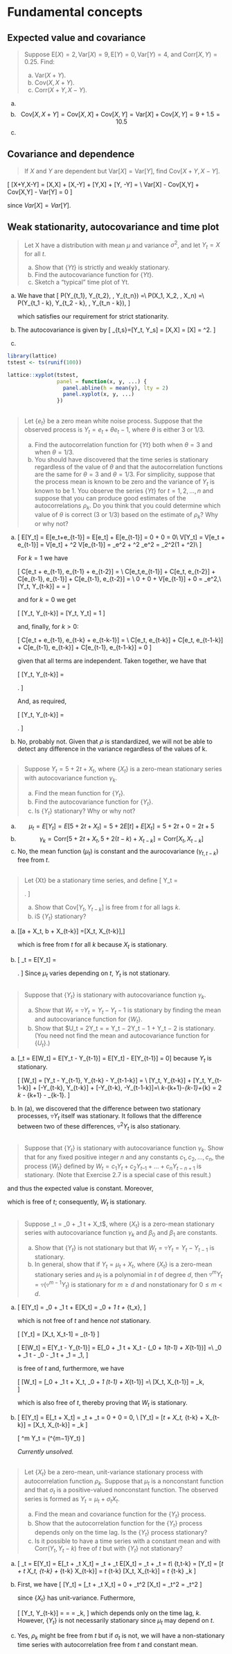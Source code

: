 # Fundamental concepts

## Expected value and covariance

> Suppose $\text{E}[X) = 2, \text{Var}[X) = 9, \text{E}[Y) = 0, \text{Var}[Y) = 4$, and $\text{Corr}[X,Y) = 0.25$. Find:
>   
> (a) $\text{Var}(X + Y)$.
> (b) $\text{Cov}(X, X + Y)$.
> (c) $\text{Corr}(X + Y, X − Y)$.

(a) \begin{align}
    \text{Cov}[X,Y] & = \text{Corr}[X,Y]\sqrt{Var[X]Var[Y]}\\
                    & = 0.25 \sqrt{9 \times 4} = 1.5 \\
    \text{Var}[X,Y] & = Var[X]+Var[Y]+2Cov[X,Y]\\
                    & = 9 + 4 + 2 \times 3 = 16\\
    \end{align}
(b) $$\text{Cov}[X, X+Y] = \text{Cov}[X,X] + \text{Cov}[X,Y] = \text{Var}[X] + \text{Cov}[X,Y] = 9 + 1.5 = 10.5$$
(c) \begin{align}
    \text{Corr}[X+Y, X-Y] = & \text{Corr}[X,X] + \text{Corr}[X,-Y] + \text{Corr}[Y,X] + \text{Corr}[Y,-Y] \\
                          = & \text{Corr}[Y,X] + \text{Corr}[Y,-Y] \\
                          = & 1 - 0.25 + 0.25 -1 \\
                          = & 0 \\
    \end{align}

## Covariance and dependence

> If $X$ and $Y$ are dependent but $\text{Var}[X] = \text{Var}[Y]$, find $\text{Cov}[X + Y, X − Y]$.

\[
\text{Cov}[X+Y,X-Y] = \text{Cov}[X,X] + \text{Cov}[X,-Y] + \text{Cov}[Y,X] + \text{Cov}[Y, -Y] = \\
Var[X] - Cov[X,Y] + Cov[X,Y] - Var[Y] = 0
\]

since $Var[X] = Var[Y]$.

## Weak stationarity, autocovariance and time plot

> Let X have a distribution with mean $\mu$ and variance $\sigma^2$, and let $Y_t = X$ for all $t$.
>
> (a) Show that $\{Yt\}$ is strictly and weakly stationary.
> (b) Find the autocovariance function for $\{Yt\}$.
> (c) Sketch a “typical” time plot of Yt.
    
(a) We have that
    \[
    P(Y_{t_1}, Y_{t_2}, \dots, Y_{t_n}) =\\
      P(X_1, X_2, \dots, X_n) =\\
      P(Y_{t_1 - k}, Y_{t_2 - k}, \dots, Y_{t_n - k}),
    \]
    
    which satisfies our requirement for strict stationarity.
    
(b) The autocovariance is given by 
    \[
      \gamma_{t,s}=\text{Cov}[Y_t, Y_s] = \text{Cov}[X,X] = \text{Var}[X] = \sigma^2.
    \]
(c) 
```r
library(lattice)
tstest <- ts(runif(100))

lattice::xyplot(tstest,
                panel = function(x, y, ...) {
                  panel.abline(h = mean(y), lty = 2)
                  panel.xyplot(x, y, ...)
                })
```

## 

> Let $\{e_t\}$ be a zero mean white noise process. Suppose that the observed process is
> $Y_t = e_t + \theta e_t − 1$, where $\theta$ is either 3 or 1/3.
> 
> (a) Find the autocorrelation function for $\{Yt\}$ both when $\theta = 3$ and when $\theta = 1/3$.
> (b) You should have discovered that the time series is stationary regardless of the
> value of $\theta$ and that the autocorrelation functions are the same for $\theta = 3$ and $\theta = 1/3$.
> For simplicity, suppose that the process mean is known to be zero and the
> variance of $Y_t$ is known to be 1. You observe the series $\{Yt\}$ for $t = 1, 2, \dots , n$
> and suppose that you can produce good estimates of the autocorrelations $\rho_k$.
> Do you think that you could determine which value of $\theta$ is correct (3 or 1/3)
> based on the estimate of $\rho_k$? Why or why not?

(a) \[
      E[Y_t] = E[e_t+\theta e_{t-1}] = E[e_t] + \theta E[e_{t-1}] = 0 + 0 = 0\\
      V[Y_t] = V[e_t + \theta e_{t-1}] =  V[e_t] + \theta^2 V[e_{t-1}] = \sigma_e^2 + \theta^2 \sigma_e^2 = \sigma_2^2(1 + \theta^2)\\
    \]
    
    For $k = 1$ we have 
    
    \[
      C[e_t + \theta e_{t-1}, e_{t-1} + \theta e_{t-2}] = \\
      C[e_t,e_{t-1}] + C[e_t, \theta e_{t-2}] + C[\theta e_{t-1}, e_{t-1}] + C[\theta e_{t-1}, \theta e_{t-2}] = \\
      0 + 0 + \theta V[e_{t-1}] + 0 = \theta \sigma_e^2,\\
      \text{Corr}[Y_t, Y_{t-k}] = \frac{\theta \sigma_e^2}{\sqrt{(\sigma_e^2(1+\theta^2))^2}} = \frac{\theta }{1+\theta^2}
    \]
    
    and for $k = 0$ we get
    
    \[
      \text{Corr}[Y_t, Y_{t-k}] = \text{Corr}[Y_t, Y_t] = 1
    \]
    
    and, finally, for $k > 0$:
    
    \[
      C[e_t + \theta e_{t-1}, e_{t-k} + \theta e_{t-k-1}] = \\
      C[e_t, e_{t-k}] + C[e_t, e_{t-1-k}] + C[\theta e_{t-1}, e_{t-k}] + C[\theta e_{t-1}, \theta e_{t-1-k}] = 0
    \]
    
    given that all terms are independent. Taken together, we have that
    
    \[ \text{Corr}[Y_t, Y_{t-k}] =
      \begin{cases}
        1                            & \quad \text{for } k = 0\\
        \frac{\theta}{1 + \theta^2}  & \quad \text{for } k = 1\\
        0                            & \quad \text{for } k > 1
      \end{cases}.
    \]
    
    And, as required,
    
    \[
      \text{Corr}[Y_t, Y_{t-k}] =
      \begin{cases}
        \frac{3}{1+3^2} = \frac{3}{10} & \quad \text{if } \theta = 3\\
        \frac{1/3}{1 + (1/3)^2} = \frac{1}{10/3} = \frac{3}{10}  & \quad \text{if } \theta = 1/3
      \end{cases}.
    \]
(b) No, probably not. Given that $\rho$ is standardized, we will not be able to
    detect any difference in the variance regardless of the values of k.

## 

> Suppose $Y_t = 5 + 2t + X_t$, where $\{X_t\}$ is a zero-mean stationary series with autocovariance
> function $\gamma_k$.
>
> (a) Find the mean function for $\{Y_t\}$.
> (b) Find the autocovariance function for $\{Y_t\}$.
> (c) Is $\{Y_t\}$ stationary? Why or why not?

(a) $$\mu_t = E[Y_t] = E[5 + 2t + X_t] = 5 + 2E[t] + E[X_t] = 5 + 2t + 0 = 2t + 5$$
(b) $$ \gamma_k = \text{Corr}[5+2t+X_t, 5+2(t-k)+X_{t-k}] = \text{Corr}[X_t, X_{t-k}]$$
(c) No, the mean function ($\mu_t$) is constant and the aurocovariance ($\gamma_{t,t-k}$) free from $t$.

## 

> Let {Xt} be a stationary time series, and define
>  \[ Y_t =
>    \begin{cases}
>      X_t     & \quad \text{for odd } t \\
>      X_t + 3 & \quad \text{for even } t
>    \end{cases}.
>  \]
> 
> (a) Show that $\text{Cov}[Y_t, Y_{t-k}]$ is free from $t$ for all lags $k$.
> (b) iS $\{Y_t\}$ stationary?

(a) \[\text{Cov}[a + X_t, b + X_{t-k}] =\text{Cov}[X_t, X_{t-k}],\]

    which is free from $t$ for all $k$ because $X_t$ is stationary.
(b) \[
      \mu_t = E[Y_t] = 
        \begin{cases}
          E[X_t]       & \quad \text{for odd } t\\
          3 + E[X_t]   & \quad \text{for even } t\\
        \end{cases}.
    \]
    Since $\mu_t$ varies depending on $t$, $Y_t$ is not stationary. 
    
## 

> Suppose that $\{Y_t\}$ is stationary with autocovariance function $\gamma_k$.
> 
> (a) Show that $W_t = \triangledown Y_t = Y_t − Y_t − 1$ is stationary by finding the mean and autocovariance
function for $\{W_t\}$.
> (b) Show that $U_t = \triangledown 2Y_t = \triangledown[Y_t − Y_t−1] = Y_t − 2Y_t − 1 + Y_t − 2 is stationary. (You need
not find the mean and autocovariance function for $\{U_t\}$.)

(a) \[\mu_t = E[W_t] = E[Y_t - Y_{t-1}] = E[Y_t] - E[Y_{t-1}] = 0\] because
    $Y_t$ is stationary.
    
    \[
      \text{Cov}[W_t] = \text{Cov}[Y_t - Y_{t-1}, Y_{t-k} - Y_{t-1-k}] = \\
      \text{Cov}[Y_t, Y_{t-k}] + \text{Cov}[Y_t, Y_{t-1-k}] + \text{Cov}[-Y_{t-k}, Y_{t-k}] + \text{Cov}[-Y_{t-k}, -Y_{t-1-k}]=\\
      \gamma_k-\gamma_{k+1}-\gamma_{k-1}+\gamma_{k} = 2 \gamma_k - \gamma_{k+1} - \gamma_{k-1}. \quad \square
    \]
(b) In (a), we discovered that the difference between two stationary
    processes, $\triangledown Y_t$ itself was stationary. It follows that the
    difference between two of these differences, $\triangledown^2Y_t$ is also
    stationary.
    
## 

> Suppose that $\{Y_t\}$ is stationary with autocovariance function $\gamma_k$.
> Show that for any fixed positive integer $n$ and any constants $c_1, c_2, \dots, c_n$, the process $\{W_t\}$ defined
> by $W_t = c_1 Y_t + c_2 Y_{t–1} + \dots + c_n Y_{t-n+1}$ is stationary. (Note that Exercise
> 2.7 is a special case of this result.)

\begin{align}
  E[W_t] & = c_1E[Y_t]+c_2E[Y_t] + \dots + c_n E[Y_t]\\
         & = E[Y_t](c_1 + c_2 + \dots + c_n),
\end{align}

and thus the expected value is constant. Moreover,

\begin{align}
  \text{Cov}[W_t] & = \text{Cov}[c_1 Y_t + c_2 Y_{t-1} + \dots + c_n Y_{t-k}, c_1 Y_{t-k} + c_2 Y_{t-k-1} + \dots + c_n Y_{t-k-n}] \\
                  & = \sum_{i=0}^n \sum_{j=0}^n c_i c_j \text{Cov}[Y_{t-j}Y_{t-i-k}] \\
                  & = \sum_{i=0}^n \sum_{j=0}^n c_i c_j \gamma_{j-k-i},
\end{align}

which is free of $t$; consequently, $W_t$ is stationary.

## 

> Suppose \Y_t = \beta_0 + \beta_1 t + X_t$, where $\{X_t\}$ is a zero-mean stationary series with autocovariance
> function $\gamma_k$ and $\beta_0$ and $\beta_1$ are constants.
> 
> (a) Show that $\{Y_t\}$ is not stationary but that $W_t = \triangledown Y_t = Y_t − Y_{t−1}$ is stationary.
> (b) In general, show that if $Y_t = \mu_t + X_t$, where $\{X_t\}$ is a zero-mean stationary
> series and $\mu_t$ is a polynomial in $t$ of degree $d$, then $\triangledown^m Y_t = \triangledown(\triangledown^{m−1}Y_t)$ is stationary
> for $m \geq d$ and nonstationary for $0 \leq m < d$.
   
(a) \[
      E[Y_t] = \beta_0 + \beta_1 t + E[X_t] = \beta_0 + \beta_1 t + \mu_{t_x},
    \]
    
    which is not free of $t$ and hence *not* stationary.
    
    \[
      \text{Cov}[Y_t] = \text{Cov}[X_t, X_t-1] = \gamma_{t-1}
    \]
    
    \[
      E[W_t] = E[Y_t - Y_{t-1}] = E[\beta_0 + \beta_1 t + X_t - (\beta_0 + \beta_1(t-1) + X_{t-1})] =\\
      \beta_0 + \beta_1 t - \beta_0 - \beta_1 t + \beta_1  = \beta_1,
    \]

    is free of $t$ and, furthermore, we have
    
    \[
      \text{Cov}[W_t] = \text{Cov}[\beta_0 + \beta_1 t + X_t, \beta_0 + \beta_1 (t-1) + X_{t-1}] =\\
      \text{Cov}[X_t, X_{t-1}] = \gamma_k,  
    \]
    
    which is also free of $t$, thereby proving that $W_t$ is stationary.
(b) \[
      E[Y_t] = E[\mu_t + X_t] = \mu_t + \mu_t = 0 + 0 = 0, \quad \text{and}\\
      \text{Cov}[Y_t] = \text{Cov}[\mu_t + X_t, \mu_{t-k} + X_{t-k}] = \text{Cov}[X_t, X_{t-k}] = \gamma_k
    \]
    
    \[
      \triangledown^m Y_t = \triangledown(\triangledown^{m−1}Y_t)
    \]
    
    *Currently unsolved.*

## 

> Let $\{X_t\}$ be a zero-mean, unit-variance stationary process with autocorrelation
> function $\rho_k$. Suppose that $\mu_t$ is a nonconstant function and that $\sigma_t$ is a positive-valued
> nonconstant function. The observed series is formed as $Y_t = \mu_t + \sigma_t X_t$.
> 
> (a) Find the mean and covariance function for the $\{Y_t\}$ process.
> (b) Show that the autocorrelation function for the $\{Y_t\}$ process depends only on
>     the time lag. Is the $\{Y_t\}$ process stationary?
> (c) Is it possible to have a time series with a constant mean and with
>     $\text{Corr}(Y_t ,Y_t − k)$ free of $t$ but with $\{Y_t\}$ not stationary?

(a) \[
      \mu_t = E[Y_t] = E[\mu_t + \sigma_t X_t] = \mu_t + \sigma_t E[X_t] = \mu_t + \sigma_t \times 0 = \mu_t\\
      \gamma_{t,t-k} = \text{Cov}[Y_t] = \text{Cov}[\mu_t + \sigma_t X_t, \mu_{t-k} + \sigma_{t-k} X_{t-k}] = 
        \sigma_t \sigma_{t-k} \text{Cov}[X_t, X_{t-k}] = \sigma_t \sigma_{t-k} \rho_k
    \]
(b) First, we have
    \[
      \text{Var}[Y_t] = \text{Var}[\mu_t + \sigma_t X_t] = 0 + \sigma_t^2 \text{Var}[X_t] = \sigma_t^2 \times 1 = \sigma_t^2
    \]

    since $\{X_t\}$ has unit-variance. Futhermore,

    \[
      \text{Corr}[Y_t, Y_{t-k}] = \frac{\sigma_t \sigma_{t-k} \rho_k}{\sqrt{\text{Var}[Y_t]\text{Var}[Y_{t-k}]}} = 
        \frac{\sigma_t \sigma_{t-k}\rho_k}{\sigma_t \sigma_{t-k}} = \rho_k,
    \]
     which depends only on the time lag, $k$. However, $\{Y_t\}$ is not necessarily
     stationary since $\mu_t$ may depend on $t$.
(c) Yes, $\rho_k$ might be free from $t$ but if $\sigma_t$ is not, we will have
    a non-stationary time series with autocorrelation free from $t$ and
    constant mean.
    
## 
    
    

    
    
    
    
    
    

  
  
 
